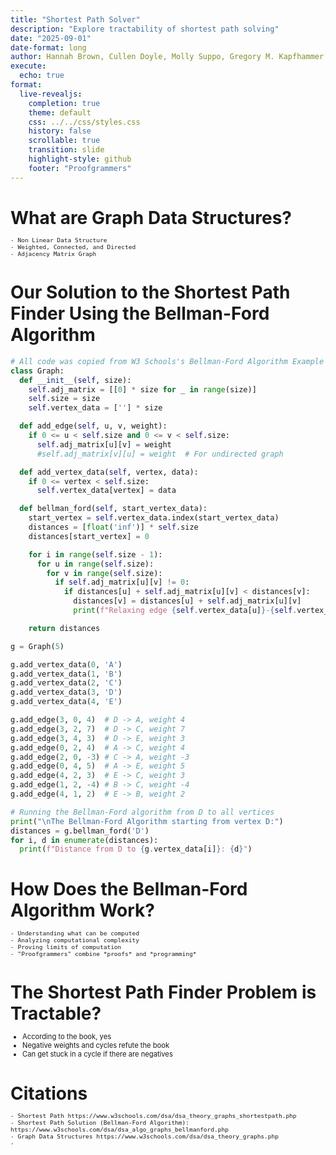 ```yaml
---
title: "Shortest Path Solver"
description: "Explore tractability of shortest path solving"
date: "2025-09-01"
date-format: long
author: Hannah Brown, Cullen Doyle, Molly Suppo, Gregory M. Kapfhammer
execute:
  echo: true
format:
  live-revealjs:
    completion: true
    theme: default
    css: ../../css/styles.css
    history: false
    scrollable: true
    transition: slide
    highlight-style: github
    footer: "Proofgrammers"
---
```


# What are Graph Data Structures?

::: {.fragment style="margin-top: -0.5em; font-size: 0.8em;"} 

    - Non Linear Data Structure
    - Weighted, Connected, and Directed
    - Adjacency Matrix Graph

:::

# Our Solution to the Shortest Path Finder Using the Bellman-Ford Algorithm

```python
# All code was copied from W3 Schools's Bellman-Ford Algorithm Example
class Graph:
  def __init__(self, size):
    self.adj_matrix = [[0] * size for _ in range(size)]
    self.size = size
    self.vertex_data = [''] * size

  def add_edge(self, u, v, weight):
    if 0 <= u < self.size and 0 <= v < self.size:
      self.adj_matrix[u][v] = weight
      #self.adj_matrix[v][u] = weight  # For undirected graph

  def add_vertex_data(self, vertex, data):
    if 0 <= vertex < self.size:
      self.vertex_data[vertex] = data

  def bellman_ford(self, start_vertex_data):
    start_vertex = self.vertex_data.index(start_vertex_data)
    distances = [float('inf')] * self.size
    distances[start_vertex] = 0

    for i in range(self.size - 1):
      for u in range(self.size):
        for v in range(self.size):
          if self.adj_matrix[u][v] != 0:
            if distances[u] + self.adj_matrix[u][v] < distances[v]:
              distances[v] = distances[u] + self.adj_matrix[u][v]
              print(f"Relaxing edge {self.vertex_data[u]}-{self.vertex_data[v]}, Updated distance to {self.vertex_data[v]}: {distances[v]}")

    return distances

g = Graph(5)

g.add_vertex_data(0, 'A')
g.add_vertex_data(1, 'B')
g.add_vertex_data(2, 'C')
g.add_vertex_data(3, 'D')
g.add_vertex_data(4, 'E')

g.add_edge(3, 0, 4)  # D -> A, weight 4
g.add_edge(3, 2, 7)  # D -> C, weight 7
g.add_edge(3, 4, 3)  # D -> E, weight 3
g.add_edge(0, 2, 4)  # A -> C, weight 4
g.add_edge(2, 0, -3) # C -> A, weight -3
g.add_edge(0, 4, 5)  # A -> E, weight 5
g.add_edge(4, 2, 3)  # E -> C, weight 3
g.add_edge(1, 2, -4) # B -> C, weight -4
g.add_edge(4, 1, 2)  # E -> B, weight 2

# Running the Bellman-Ford algorithm from D to all vertices
print("\nThe Bellman-Ford Algorithm starting from vertex D:")
distances = g.bellman_ford('D')
for i, d in enumerate(distances):
  print(f"Distance from D to {g.vertex_data[i]}: {d}")
```

# How Does the Bellman-Ford Algorithm Work? 

::: {.fragment style="margin-top: -0.5em; font-size: 0.8em;"} 

    - Understanding what can be computed
    - Analyzing computational complexity
    - Proving limits of computation
    - "Proofgrammers" combine *proofs* and *programming*

:::

# The Shortest Path Finder Problem is Tractable?

::: {.fragment style="margin-top: -0.5em; font-size: 0.8em;"} 

  - According to the book, yes
  - Negative weights and cycles refute the book
  - Can get stuck in a cycle if there are negatives

:::

# Citations

::: {.fragment style="margin-top: -0.5em; font-size: 0.8em;"} 
    - Shortest Path https://www.w3schools.com/dsa/dsa_theory_graphs_shortestpath.php
    - Shortest Path Solution (Bellman-Ford Algorithm): https://www.w3schools.com/dsa/dsa_algo_graphs_bellmanford.php
    - Graph Data Structures https://www.w3schools.com/dsa/dsa_theory_graphs.php
    - 

:::